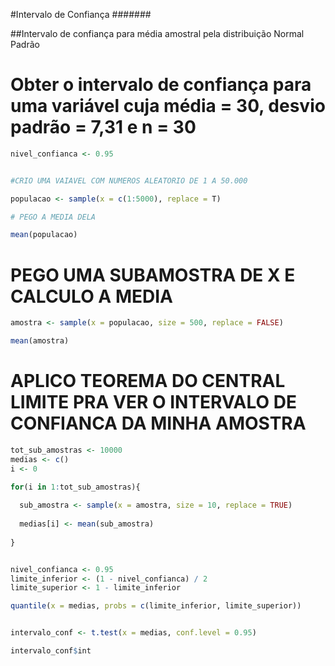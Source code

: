 #Intervalo de Confiança #######

##Intervalo de confiança para média amostral pela distribuição Normal Padrão

# Obter o intervalo de confiança para uma variável cuja média = 30, desvio padrão = 7,31 e n = 30


```r

nivel_confianca <- 0.95



```

























```r


#CRIO UMA VAIAVEL COM NUMEROS ALEATORIO DE 1 A 50.000 

populacao <- sample(x = c(1:5000), replace = T)

# PEGO A MEDIA DELA

mean(populacao)


```

# PEGO UMA SUBAMOSTRA DE X E CALCULO A MEDIA

```r

amostra <- sample(x = populacao, size = 500, replace = FALSE)

mean(amostra)

```

# APLICO TEOREMA DO CENTRAL LIMITE PRA VER O INTERVALO DE CONFIANCA DA MINHA AMOSTRA
```r

tot_sub_amostras <- 10000
medias <- c()
i <- 0

for(i in 1:tot_sub_amostras){
  
  sub_amostra <- sample(x = amostra, size = 10, replace = TRUE)
  
  medias[i] <- mean(sub_amostra)
  
}


nivel_confianca <- 0.95
limite_inferior <- (1 - nivel_confianca) / 2
limite_superior <- 1 - limite_inferior

quantile(x = medias, probs = c(limite_inferior, limite_superior))


intervalo_conf <- t.test(x = medias, conf.level = 0.95)

intervalo_conf$int

```

